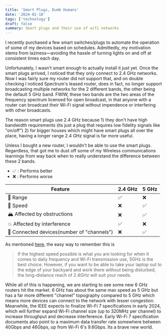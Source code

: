 ```yaml
---
title: 'Smart Plugs, Dumb Humans'
date: '2024-02-18'
tags: ['technology']
draft: false
summary: Smart plugs and their use of wifi networks
---
```


I recently purchased a few smart switches/plugs to automate the operation of some of my devices based on schedules. Admittedly, my motivation stems from laziness—avoiding the hassle of turning lights on and off at consistent times each day.

Unfortunately, I wasn't smart enough to actually install it just yet. Once the smart plugs arrived, I noticed that they only connect to 2.4 GHz networks. Now I was fairly sure my router did not support that, and on double checking I noticed Spectrum's leased router, does in fact, no longer support broadcasting multiple networks for the 2 different bands, the other being the default 5 GHz band. FWIW, these two bands are the two areas of the frequency spectrum licensed for open broadcast, in that anyone with a router can broadcast their Wi-Fi signal without impendence or interfering with other broadcasts.

The reason smart plugs use 2.4 GHz because 1) they don't have high bandwidth requirements (its just a plug that requires low fidelity signals like "on/off") 2) for bigger houses which might have smart plugs all over the place, having a longer range 2.4 GHz signal is far more useful.

Unless I bought a new router, I wouldn't be able to use the smart plugs. Regardless, that got me to dust off some of my Wireless communications learnings from way back when to really understand the difference between these 2 bands.

- ✅ : Performs better
- ❌ : Performs worse

| Feature                                    | 2.4 GHz | 5 GHz |
| ------------------------------------------ | ------- | ----- |
| 📶 Range                                   | ✅      | ❌    |
| 💨 Speed                                   | ❌      | ✅    |
| 🏔 Affected by obstructions                | ❌      | ✅    |
| 💥 Affected by interference                | ✅      | ❌    |
| 📱 Connected devices(number of "channels") | ❌      | ✅    |

As mentioned [here](https://networkshardware.com/2-4ghz-vs-5ghz/), the easy way to remember this is

> If the highest speed possible is what you are looking for when it comes to daily frequency and Wi-Fi transmission use, 5GHz is the best choice. However, if you want to be able to take your laptop out to the edge of your backyard and work there without being disturbed, the long-distance reach of 2.4GHz will suit your needs.

While all of this is happening, we are starting to see some new 6 GHz routers hit the market. 6 GHz has about the same max speed as 5 GHz but has a far more different "channel" topography compared to 5 GHz which means more devices can connect to the network with lesser congestion. Meanwhile, the IEEE expects to finalize Wi-Fi 7 specifications in early 2024, which will further expand Wi-Fi channel size (up to 320MHz per channel) to increase throughput and decrease interference. Early Wi-Fi 7 specification documents also point to a maximum data transfer rate somewhere between 40Gbps and 46Gbps, up from Wi-Fi 6's 9.6Gbps. Its a brave new world.
